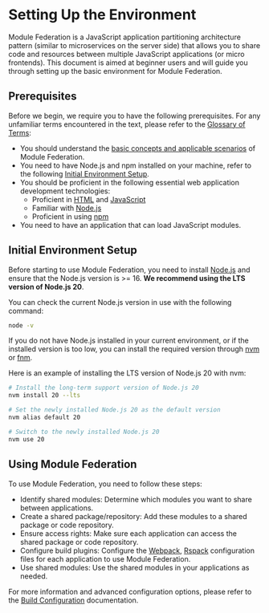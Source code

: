# Setting Up the Environment

Module Federation is a JavaScript application partitioning architecture pattern (similar to microservices on the server side) that allows you to share code and resources between multiple JavaScript applications (or micro frontends). This document is aimed at beginner users and will guide you through setting up the basic environment for Module Federation.

## Prerequisites

Before we begin, we require you to have the following prerequisites. For any unfamiliar terms encountered in the text, please refer to the [Glossary of Terms](../start/glossary):

- You should understand the [basic concepts and applicable scenarios](../start/index) of Module Federation.
- You need to have Node.js and npm installed on your machine, refer to the following [Initial Environment Setup](#initial-environment).
- You should be proficient in the following essential web application development technologies:
  - Proficient in [HTML](https://developer.mozilla.org/en-US/docs/Web/HTML) and [JavaScript](https://developer.mozilla.org/en-US/docs/Web/JavaScript/Language_Overview)
  - Familiar with [Node.js](https://nodejs.org/en/about/)
  - Proficient in using [npm](https://www.npmjs.com/package/npm)
- You need to have an application that can load JavaScript modules.

## Initial Environment Setup

Before starting to use Module Federation, you need to install [Node.js](https://nodejs.org/) and ensure that the Node.js version is >= 16. **We recommend using the LTS version of Node.js 20**.

You can check the current Node.js version in use with the following command:

```bash
node -v
```

If you do not have Node.js installed in your current environment, or if the installed version is too low, you can install the required version through [nvm](https://github.com/nvm-sh/nvm) or [fnm](https://github.com/Schniz/fnm).

Here is an example of installing the LTS version of Node.js 20 with nvm:

```bash
# Install the long-term support version of Node.js 20
nvm install 20 --lts

# Set the newly installed Node.js 20 as the default version
nvm alias default 20

# Switch to the newly installed Node.js 20
nvm use 20
```

## Using Module Federation

To use Module Federation, you need to follow these steps:

- Identify shared modules: Determine which modules you want to share between applications.
- Create a shared package/repository: Add these modules to a shared package or code repository.
- Ensure access rights: Make sure each application can access the shared package or code repository.
- Configure build plugins: Configure the [Webpack](../basic/webpack), [Rspack](../basic/rspack) configuration files for each application to use Module Federation.
- Use shared modules: Use the shared modules in your applications as needed.

For more information and advanced configuration options, please refer to the [Build Configuration](../../configure/index) documentation.
